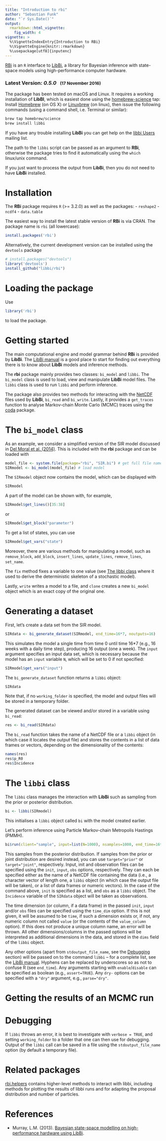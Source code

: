 ```yaml
---
title: "Introduction to rbi"
author: "Sebastian Funk"
date: "`r Sys.Date()`"
output:
  rmarkdown::html_vignette:
    fig_width: 4
vignette: >
  %\VignetteIndexEntry{Introduction to RBi}
  %\VignetteEngine{knitr::rmarkdown}
  %\usepackage[utf8]{inputenc}
---
```


[RBi](https://github.com/libbi/RBi) is an `R` interface to [LibBi](http://libbi.org), a library for Bayesian inference with state-space models using high-performance computer hardware.

### Latest Version: _0.5.0_  &nbsp; <small>(17 November 2016)</small>

The package has been tested on macOS and Linux. It requires a working installation of **LibBI**, which is easiest done using the [homebrew-science](http://brew.sh/homebrew-science/) tap: Install [Homebrew](http://brew.sh) (on OS X) or [Linuxbrew](http://linuxbrew.sh) (on linux), then issue the following commands (using a command shell, i.e. Terminal or similar):

```sh
brew tap homebrew/science
brew install libbi
```

If you have any trouble installing **LibBi** you can get help on the [libbi Users](https://groups.google.com/forum/#!forum/libbi-users) mailing list.

The path to the `libbi` script can be passed as an argument to **RBi**, otherwise the package tries to find it automatically using the `which` linux/unix command.

If you just want to process the output from **LibBi**, then you do not need to have **LibBi** installed.

# Installation

The **RBi** package requires `R` (>= 3.2.0) as well as the packages:
- `reshape2`
- `ncdf4`
- `data.table`

The easiest way to install the latest stable version of **RBi** is via CRAN. The package name is `rbi` (all lowercase):

```r
install.packages('rbi')
```

Alternatively, the current development version can be installed using the `devtools` package

```r
# install.packages("devtools")
library('devtools')
install_github("libbi/rbi")
```

# Loading the package

Use

```R
library('rbi')
```
to load the package.

# Getting started

The main computational engine and model grammar behind **RBi** is provided by **LibBi**. The [LibBi manual](http://libbi.org/docs/LibBi-Manual.pdf) is a good place to start for finding out everything there is to know about **LibBi** models and inference methods.

The **rbi** package mainly provides two classes: `bi_model` and `libbi`. The `bi_model` class is used to load, view and manipulate **LibBi** model files. The `libbi` class is used to run `libbi` and perform inference.

The package also provides two methods for interacting with the [NetCDF](http://www.unidata.ucar.edu/software/netcdf/) files used by **LibBi**, `bi_read` and `bi_write`. Lastly, it provides a `get_traces` function to analyse Markov-chain Monte Carlo (MCMC) traces using the [coda](https://cran.r-project.org/package=coda) package.

# The `bi_model` class

As an example, we consider a simplified version of the SIR model discussed in [Del Moral et al. (2014)](https://arxiv.org/abs/1405.4081). This is included with the **rbi** package and can be loaded with

```R
model_file <- system.file(package="rbi", "SIR.bi") # get full file name from package
SIRmodel <- bi_model(model_file) # load model
```

The `SIRmodel` object now contains the model, which can be displayed with

```R
SIRmodel
```

A part of the model can be shown with, for example,

```R
SIRmodel$get_lines()[35:38]
```

or

```R
SIRmodel$get_block("parameter")
```

To get a list of states, you can use

```R
SIRmodel$get_vars("state")
```

Moreover, there are various methods for manipulating a model, such as `remove_block`, `add_block`, `insert_lines`, `update_lines`, `remove_lines`, `set_name`.

The `fix` method fixes a variable to one value (see [The libbi class](#the-libbi-class) where it used to derive the deterministic skeleton of a stochastic model).

Lastly, `write` writes a model to a file, and `clone` creates a new `bi_model` object which is an exact copy of the original one.

# Generating a dataset

First, let's create a data set from the SIR model.

```R
SIRdata <- bi_generate_dataset(SIRmodel, end_time=16*7, noutputs=16)
```

This simulates the model a single time from time 0 until time 16*7 (e.g., 16 weeks with a daily time step), producing 16 output (one a week). The `input` argument specifies an input data set, which is necessary because the model has an `input` variable `N`, which will be set to 0 if not specified:

```R
SIRmodel$get_vars("input")
```

The `bi_generate_dataset` function returns a `libbi` object:

```R
SIRdata
```

Note that, if no `working_folder` is specified, the model and output files will be stored in a temporary folder.

The generated dataset can be viewed and/or stored in a variable using `bi_read`:

```R
res <- bi_read(SIRdata)
```

The `bi_read` function takes the name of a NetCDF file or a `libbi` object (in which case it locates the output file) and stores the contents in a list of data frames or vectors, depending on the dimensionality of the contents:

```R
names(res)
res$p_R0
res$Incidence
```

# The `libbi` class

The `libbi` class manages the interaction with **LibBi** such as sampling from the prior or posterior distribution.

```R
bi <- libbi(SIRmodel)
```

This initialises a `libbi` object called `bi` with the model created earlier.

Let's perform inference using Particle Markov-chain Metropolis Hastings (PMMH).

```R
bi$run(client="sample", input=list(N=1000), nsamples=1000, end_time=16*7, noutputs=16, nparticles=256, obs=SIRdata, sample_obs=TRUE)
```

This samples from the posterior distribution. If samples from the prior or joint distribution are desired instead, you can use `target="prior"` or `target="joint"`, respectively. Input, init and observation files can be specified using the `init`, `input`, `obs` options, respectively. They can each be specified either as the name of a NetCDF file containing the data (i.e., a character vector of length one, a `libbi` object (in which case the output file will be taken), or a list of data frames or numeric vectors). In the case of the command above, `init` is specified as a list, and `obs` as a `libbi` object. The `Incidence` variable of the `SIRdata` object will be taken as observations. 

The time dimension (or column, if a data frame) in the passed `init`, `input` and/or `obs` files can be specified using the `time_dim` option. If this is not given, it will be assumed to be `time`, if such a dimension exists or, if not, any numeric column not called `value` (or the contents of the `value_column` option). If this does not produce a unique column name, an error will be thrown. All other dimensions/columns in the passed options will be interpreted as additional dimensions in the data, and stored in the `dims` field of the `libbi` object.

Any other options (apart from `stdoutput_file_name`, see the [Debugging](#debugging) section) will be passed on to the command `libbi` -- for a complete list, see the [LibBi manual](http://libbi.org/docs/LibBi-Manual.pdf). Hyphens can be replaced by underscores so as not to confuse R (see `end_time`). Any arguments starting with `enable`/`disable` can be specified as boolean (e.g., `assert=TRUE`). Any `dry-` options can be specified with a `"dry"` argument, e.g., `parse="dry"`.

# Getting the results of an MCMC run



# Debugging

If `libbi` throws an error, it is best to investigate with `verbose = TRUE`, and setting `working_folder` to a folder that one can then use for debugging. Output of the `libbi` call can be saved in a file using the `stdoutput_file_name` option (by default a temporary file).

# Related packages

[rbi.helpers](https://github.com/sbfnk/rbi.helpers) contains higher-level methods to interact with libbi, including methods for plotting the results of libbi runs and for adapting the proposal distribution and number of particles.

# References
 * Murray, L.M. (2013). [Bayesian state-space modelling on high-performance hardware using LibBi](https://arxiv.org/abs/1306.3277).
